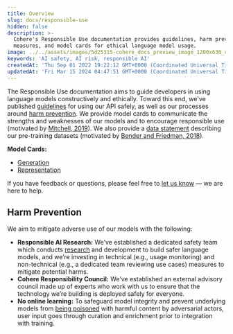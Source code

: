 ```yaml
---
title: Overview
slug: docs/responsible-use
hidden: false
description: >-
  Cohere's Responsible Use documentation provides guidelines, harm prevention
  measures, and model cards for ethical language model usage.
image: ../../assets/images/5d25315-cohere_docs_preview_image_1200x630_copy.jpg
keywords: 'AI safety, AI risk, responsible AI'
createdAt: 'Thu Sep 01 2022 19:22:12 GMT+0000 (Coordinated Universal Time)'
updatedAt: 'Fri Mar 15 2024 04:47:51 GMT+0000 (Coordinated Universal Time)'
---
```

The Responsible Use documentation aims to guide developers in using language models constructively and ethically. Toward this end, we've published [guidelines](/docs/usage-guidelines) for using our API safely, as well as our processes around [harm prevention](#harm-prevention). We provide model cards to communicate the strengths and weaknesses of our models and to encourage responsible use (motivated by [Mitchell, 2019](https://arxiv.org/pdf/1810.03993.pdf)). We also provide a [data statement](/data-statement) describing our pre-training datasets (motivated by [Bender and Friedman, 2018](https://www.aclweb.org/anthology/Q18-1041/)).

**Model Cards:**

- [Generation](/docs/generation-benchmarks)
- [Representation](/docs/representation-benchmarks)

If you have feedback or questions, please feel free to [let us know](mailto:responsibility@cohere.ai) — we are here to help.

## Harm Prevention

We aim to mitigate adverse use of our models with the following:

- **Responsible AI Research:** We’ve established a dedicated safety team which conducts [research](https://arxiv.org/abs/2108.07790) and development to build safer language models, and we’re investing in technical (e.g., usage monitoring) and non-technical (e.g., a dedicated team reviewing use cases) measures to mitigate potential harms.
- **Cohere Responsibility Council:** We’ve established an external advisory council made up of experts who work with us to ensure that the technology we’re building is deployed safely for everyone.
- **No online learning:** To safeguard model integrity and prevent underlying models from [being poisoned](https://www.theverge.com/2016/3/24/11297050/tay-microsoft-chatbot-racist) with harmful content by adversarial actors, user input goes through curation and enrichment prior to integration with training.
